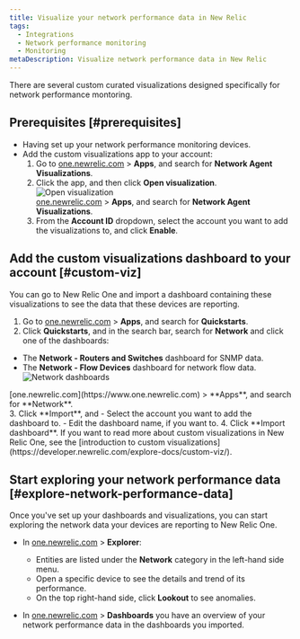 ```yaml
---
title: Visualize your network performance data in New Relic
tags:
  - Integrations
  - Network performance monitoring
  - Monitoring
metaDescription: Visualize network performance data in New Relic
---
```


There are several custom curated visualizations designed specifically for network performance montoring.

## Prerequisites [#prerequisites]

- Having set up your network performance monitoring devices.
- Add the custom visualizations app to your account:
    1. Go to [one.newrelic.com](https://www.one.newrelic.com) > **Apps**, and search for **Network Agent Visualizations**.
    2. Click the app, and then click **Open visualization**.
      ![Open visualization](./img/open_viz.png "Open visualization")
      <figcaption>
      [one.newrelic.com](https://www.one.newrelic.com) > **Apps**, and search for **Network Agent Visualizations**.
      </figcaption>
    3. From the **Account ID** dropdown, select the account you want to add the visualizations to, and click **Enable**.

## Add the custom visualizations dashboard to your account [#custom-viz]

You can go to New Relic One and import a dashboard containing these visualizations to see the data that these devices are reporting.

1. Go to [one.newrelic.com](https://www.one.newrelic.com) > **Apps**, and search for **Quickstarts**.
2. Click **Quickstarts**, and in the search bar, search for **Network** and click one of the dashboards:
  - The **Network - Routers and Switches** dashboard for SNMP data.
  - The **Network - Flow Devices** dashboard for network flow data.
  ![Network dashboards](./img/quickstarts_network.png "Quickstarts Network search")
  <figcaption>
  [one.newrelic.com](https://www.one.newrelic.com) > **Apps**, and search for **Network**.
  </figcaption>
3. Click **Import**, and
  - Select the account you want to add the dashboard to.
  - Edit the dashboard name, if you want to.
4. Click **Import dashboard**.

<Callout variant="tip">
If you want to read more about custom visualizations in New Relic One, see the [introduction to custom visualizations](https://developer.newrelic.com/explore-docs/custom-viz/).
</Callout>

## Start exploring your network performance data [#explore-network-performance-data]

Once you've set up your dashboards and visualizations, you can start exploring the network data your devices are reporting to New Relic One.

- In [one.newrelic.com](https://www.one.newrelic.com) > **Explorer**:
    - Entities are listed under the **Network** category in the left-hand side menu.
    - Open a specific device to see the details and trend of its performance.
    - On the top right-hand side, click **Lookout** to see anomalies.

- In [one.newrelic.com](https://www.one.newrelic.com) > **Dashboards** you have an overview of your network performance data in the dashboards you imported.